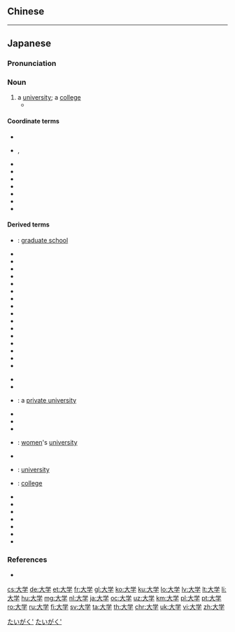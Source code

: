 {{also|大學}}
==Chinese==
{{zh-see|大學}}

----

==Japanese==
{{ja-kanjitab|だい|がく|yomi=o}}

===Pronunciation===
{{ja-pron|だいがく|acc=h|y=go|acc_ref=NHK}}

===Noun===
{{ja-noun|だいがく|kyu=大學}}

# a [[university]]; a [[college]]
#* {{quote-book|genre=fiction||{{w|Mitsuru Adachi}}|{{w|lang=ja|ショートプログラム (漫画)|{{lang|ja|ショート・プログラム}}}}|trans-title={{w|Short Program (manga)|Short Program}}|location=Tokyo|publisher=Shogakukan|date=Feb 20 1996|edition=25th|origdate=Feb 15 1988|isbn=4-09-121881-4|volume=1||15|chapter={{lang|ja|近況}}|trans-chapter=How It's Going Now|{{ja-usex|'''一%流%大%学'''、東%京・青%山マンション暮らし。ラグビー部、おまけにベンツ。|'''^いち%りゅう% だい%がく'''、^とう%きょう・^あお%やま マンション ぐらし。^ラグビー-ぶ、おまけ に ^ベンツ。|Studies at a '''top-class university''', lives in a Tokyo Aoyama condo. Plays on a rugby team, and on top of that, has a Benz.}}|language=Japanese}}

====Coordinate terms====
* {{ja-r|大学校|gloss=academy|だいがっこう}}
* {{ja-r|保育園|ほいくえん}}, {{ja-r|保育所|ほいくしょ|gloss=[[nursery school]]}}
* {{ja-r|小学校|gloss=[[elementary school]]|しょうがっこう}}
* {{ja-r|中学校|gloss=[[junior high school]]|ちゅうがっこう}}
* {{ja-r|高等学校|gloss=[[high school]], [[senior high school]]|こうとうがっこう}}
* {{ja-r|高校|gloss=[[high school]]|こうこう}}
* {{ja-r|幼稚園|gloss=[[kindergarten]]|ようちえん}}
* {{ja-r|大学校|gloss=[[academy]]|だいがっこう}}
* {{ja-r|大学院|gloss=[[graduate school]]|だいがくいん}}

====Derived terms====
{{top2}}
* {{ja-r|大学院|だいがくいん}}: [[graduate school]]
* {{l|ja|大学教育}}
* {{l|ja|大学教授}}
* {{l|ja|大学制度}}
* {{l|ja|大学生}}
* {{l|ja|大学卒}}
* {{l|ja|大学病院}}
* {{l|ja|大学紛争}}
* {{l|ja|大学寮}}
* {{l|ja|大学浪人}}
* {{l|ja|医科大学}}
* {{l|ja|音楽大学}}
* {{l|ja|夏期大学}}
* {{l|ja|各大学}}
* {{l|ja|学芸大学}}
* {{l|ja|工科大学}}
* {{l|ja|工業大学}}
{{mid2}}
* {{l|ja|国立大学}}
* {{l|ja|州立大学}}
* {{ja-r|私立大学|しりつ だいがく}}: a [[private university]]
* {{l|ja|商科大学}}
* {{l|ja|商船大学}}
* {{l|ja|新制大学}}
* {{ja-r|女子大学|じょし だいがく}}: [[women]]'s [[university]]
* {{l|ja|水産大学}}
* {{ja-r|総合大学|そうごう だいがく}}: [[university]]
* {{ja-r|単科大学|たんか だいがく}}: [[college]]
* {{l|ja|短期大学}}
* {{l|ja|美術大学}}
* {{l|ja|放送大学}}
* {{l|ja|薬科大学}}
* {{l|ja|理科大学}}
* {{l|ja|陸軍大学}}
* {{l|ja|米国大学入学共通試験}}
{{bottom}}

===References===
<references />
* {{R:Shogakukan}}

[[Category:Japanese basic words|たいがく']]
[[Category:ja:Education|たいがく']]

[[cs:大学]]
[[de:大学]]
[[et:大学]]
[[fr:大学]]
[[gl:大学]]
[[ko:大学]]
[[ku:大学]]
[[lo:大学]]
[[lv:大学]]
[[lt:大学]]
[[li:大学]]
[[hu:大学]]
[[mg:大学]]
[[nl:大学]]
[[ja:大学]]
[[oc:大学]]
[[uz:大学]]
[[km:大学]]
[[pl:大学]]
[[pt:大学]]
[[ro:大学]]
[[ru:大学]]
[[fi:大学]]
[[sv:大学]]
[[ta:大学]]
[[th:大学]]
[[chr:大学]]
[[uk:大学]]
[[vi:大学]]
[[zh:大学]]